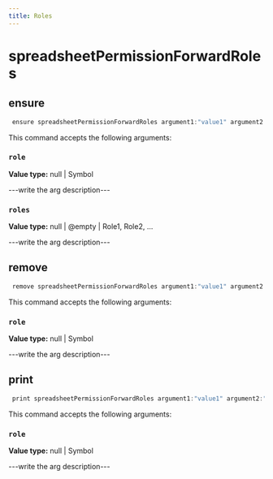 ```yaml
---
title: Roles
---
```


# spreadsheetPermissionForwardRoles

## ensure

```js filename="Terminal" copy
 ensure spreadsheetPermissionForwardRoles argument1:"value1" argument2:"value2"
```

This command accepts the following arguments:

### `role`
**Value type:** null | Symbol

---write the arg description---

### `roles`
**Value type:** null | @empty | Role1, Role2, ...

---write the arg description---


## remove

```js filename="Terminal" copy
 remove spreadsheetPermissionForwardRoles argument1:"value1" argument2:"value2"
```

This command accepts the following arguments:

### `role`
**Value type:** null | Symbol

---write the arg description---


## print

```js filename="Terminal" copy
 print spreadsheetPermissionForwardRoles argument1:"value1" argument2:"value2"
```

This command accepts the following arguments:

### `role`
**Value type:** null | Symbol

---write the arg description---


